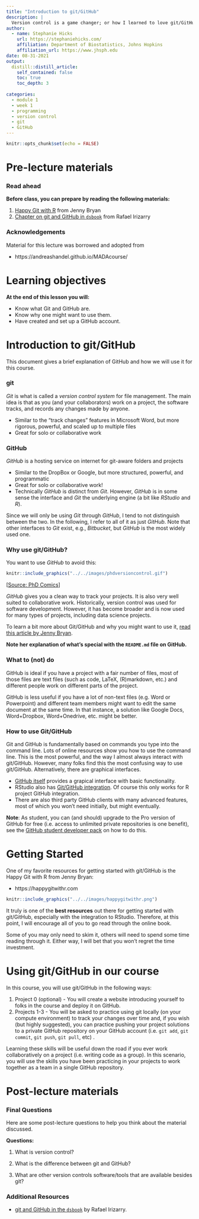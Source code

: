 ```yaml
---
title: "Introduction to git/GitHub"
description: |
  Version control is a game changer; or how I learned to love git/GitHub
author:
  - name: Stephanie Hicks
    url: https://stephaniehicks.com/
    affiliation: Department of Biostatistics, Johns Hopkins
    affiliation_url: https://www.jhsph.edu
date: 08-31-2021
output:
  distill::distill_article:
    self_contained: false
    toc: true
    toc_depth: 3
    
categories:
  - module 1
  - week 1
  - programming
  - version control
  - git
  - GitHub
---
```



```r
knitr::opts_chunk$set(echo = FALSE)
```

<!-- Add interesting quote -->


# Pre-lecture materials

### Read ahead

:::resources

**Before class, you can prepare by reading the following materials:**

1. [Happy Git with R](https://happygitwithr.com) from Jenny Bryan
2. [Chapter on git and GitHub in `dsbook`](https://rafalab.github.io/dsbook/git.html) from Rafael Irizarry

:::


### Acknowledgements

Material for this lecture was borrowed and adopted from

- https://andreashandel.github.io/MADAcourse/

# Learning objectives

:::keyideas

**At the end of this lesson you will:**

- Know what Git and GitHub are.
- Know why one might want to use them.
- Have created and set up a GitHub account.

:::


# Introduction to git/GitHub

This document gives a brief explanation of GitHub and how we will use it for this course.

### git 
_Git_ is what is called a _version control system_ for file management. The main idea is that as you (and your collaborators) work on a project, the software tracks, and records any changes made by anyone. 

- Similar to the "track changes" features in Microsoft Word, but more rigorous, powerful, and scaled up to multiple files
- Great for solo or collaborative work 




### GitHub 

_GitHub_ is a hosting service on internet for git-aware folders and projects

- Similar to the DropBox or Google, but more structured, powerful, and programmatic
- Great for solo or collaborative work!
- Technically _GitHub_ is distinct from _Git_. However, _GitHub_ is in some sense the interface and _Git_ the underlying engine (a bit like _RStudio_ and _R_). 

Since we will only be using _Git_ through _GitHub_, I tend to not distinguish between the two. In the following, I refer to all of it as just _GitHub_. Note that other interfaces to _Git_ exist, e.g., _Bitbucket_, but _GitHub_ is the most widely used one.


### Why use git/GitHub?

You want to use _GitHub_ to avoid this:

```r
knitr::include_graphics("../../images/phdversioncontrol.gif")
```

[[Source: PhD Comics](http://phdcomics.com/comics/archive_print.php?comicid=1531)]

_GitHub_ gives you a clean way to track your projects. It is also very well suited to collaborative work. Historically, version control was used for software development. However, it has become broader and is now used for many types of projects, including data science projects.

To learn a bit more about Git/GitHub and why you might want to use it, [read this article by Jenny Bryan](https://peerj.com/preprints/3159/). 

**Note her explanation of what's special with the `README.md` file on GitHub.**


### What to (not) do

GitHub is ideal if you have a project with a fair number of files, most of those files are text files (such as code, LaTeX, (R)markdown, etc.) and different people work on different parts of the project.

GitHub is less useful if you have a lot of non-text files (e.g. Word or Powerpoint) and different team members might want to edit the same document at the same time. In that instance, a solution like Google Docs, Word+Dropbox, Word+Onedrive, etc. might be better.


### How to use Git/GitHub

Git and GitHub is fundamentally based on commands you type into the command line. Lots of online resources show you how to use the command line. This is the most powerful, and the way I almost always interact with git/GitHub. However, many folks find this the most confusing way to use git/GitHub. Alternatively, there are graphical interfaces. 

- [GitHub itself](https://desktop.github.com/) provides a grapical interface with basic functionality. 
- RStudio also has [Git/GitHub integration](https://happygitwithr.com/rstudio-git-github.html). Of course this only works for R project GitHub integration. 
- There are also third party GitHub clients with many advanced features, most of which you won't need initially, but might eventually. 

**Note**: As student, you can (and should) upgrade to the Pro version of GitHub for free (i.e. access to unlimited private repositories is one benefit), see the [GitHub student developer pack](https://education.github.com/pack) on how to do this. 


# Getting Started

One of my favorite resources for getting started with git/GitHub is the Happy Git with R from Jenny Bryan: 

- https://happygitwithr.com 

```r
knitr::include_graphics("../../images/happygitwithr.png")
```

It truly is one of the **best resources** out there for getting started with git/GitHub, especially with the integration to RStudio. Therefore, at this point, I will encourage all of you to go read through the online book. 

Some of you may only need to skim it, others will need to spend some time reading through it. Either way, I will bet that you won't regret the time investment. 

# Using git/GitHub in our course

In this course, you will use git/GitHub in the following ways: 

1. Project 0 (optional) - You will create a website introducing yourself to folks in the course and deploy it on GitHub.
2. Projects 1-3 - You will be asked to practice using git locally (on your compute environment) to track your changes over time and, if you wish (but highly suggested), you can practice pushing your project solutions to a private GitHub repository on your GitHub account (i.e. `git add`, `git commit`, `git push`, `git pull`, etc) . 

Learning these skills will be useful down the road if you ever work collaboratively on a project (i.e. writing code as a group). In this scenario, you will use the skills you have been practicing in your projects to work together as a team in a single GitHub repository. 

# Post-lecture materials

### Final Questions 

Here are some post-lecture questions to help you think about the material discussed.

:::questions

**Questions:**

1. What is version control? 

2. What is the difference between git and GitHub? 

3. What are other version controls software/tools that are available besides git? 

:::


### Additional Resources 

:::resources 

- [git and GitHub in the `dsbook`](https://rafalab.github.io/dsbook/git.html) by Rafael Irizarry.

::: 
